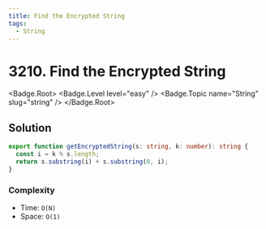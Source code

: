 ```yaml
---
title: Find the Encrypted String
tags:
  - String
---
```


# 3210. Find the Encrypted String

<Badge.Root>
  <Badge.Level level="easy" />
  <Badge.Topic name="String" slug="string" />
</Badge.Root>

## Solution

```typescript filename="solution.ts" copy
export function getEncryptedString(s: string, k: number): string {
  const i = k % s.length;
  return s.substring(i) + s.substring(0, i);
}
```

### Complexity

- Time: `O(N)`
- Space: `O(1)`

<ProblemLink
  codingSite="leetcode"
  href="https://leetcode.com/problems/find-the-encrypted-string"
  title="Find the Encrypted String"
/>
